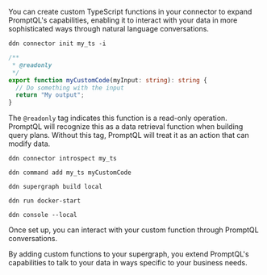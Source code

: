 You can create custom TypeScript functions in your connector to expand PromptQL's capabilities, enabling it to interact
with your data in more sophisticated ways through natural language conversations.

```ddn title="Initalize a new connector and select hasura/nodejs from the list:"
ddn connector init my_ts -i
```

```ts title="Replace the functions.ts contents with your own custom code:"
/**
 * @readonly
 */
export function myCustomCode(myInput: string): string {
  // Do something with the input
  return "My output";
}
```

The `@readonly` tag indicates this function is a read-only operation. PromptQL will recognize this as a data retrieval
function when building query plans. Without this tag, PromptQL will treat it as an action that can modify data.

```ddn title="Introspect the connector:"
ddn connector introspect my_ts
```

```ddn title="Track the function:"
ddn command add my_ts myCustomCode
```

```ddn title="Create a new build:"
ddn supergraph build local
```

```ddn title="Start your services:"
ddn run docker-start
```

```ddn title="Open your development console:"
ddn console --local
```

Once set up, you can interact with your custom function through PromptQL conversations.

By adding custom functions to your supergraph, you extend PromptQL's capabilities to talk to your data in ways specific
to your business needs.
